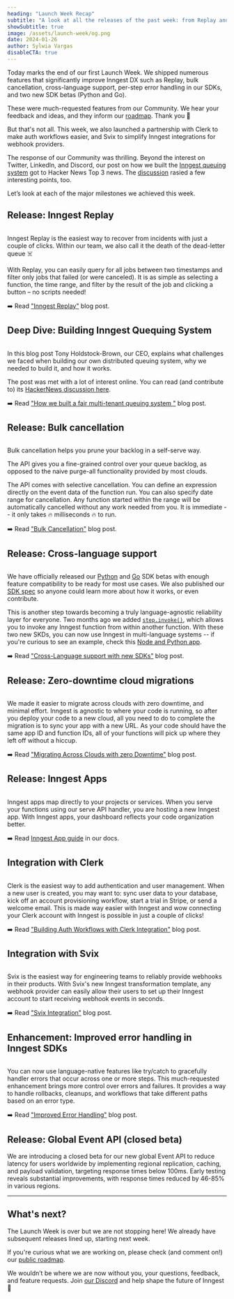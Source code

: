```yaml
---
heading: "Launch Week Recap"
subtitle: "A look at all the releases of the past week: from Replay and per-step error handling to new SKDs and integrations."
showSubtitle: true
image: /assets/launch-week/og.png
date: 2024-01-26
author: Sylwia Vargas
disableCTA: true
---
```


Today marks the end of our first Launch Week. We shipped numerous features that significantly improve Inngest DX such as Replay, bulk cancellation, cross-language support, per-step error handling in our SDKs, and two new SDK betas (Python and Go).

These were much-requested features from our Community. We hear your feedback and ideas, and they inform our [roadmap](https://roadmap.inngest.com/). Thank you 💜

But that's not all. This week, we also launched a partnership with Clerk to make auth workflows easier, and Svix to simplify Inngest integrations for webhook providers.

The response of our Community was thrilling. Beyond the interest on Twitter, LinkedIn, and Discord, our post on how we built the [Inngest queuing system](https://www.inngest.com/blog/building-the-inngest-queue-pt-i-fairness-multi-tenancy) got to Hacker News Top 3 news. The [discussion](https://news.ycombinator.com/item?id=39092849) rasied a few interesting points, too.

Let’s look at each of the major milestones we achieved this week.

## Release: Inngest Replay

<a href="/blog/announcing-replay-the-death-of-the-dead-letter-queue" target="_blank" rel="noopener noreferrer">
    <img src="/assets/blog/announcing-replay/featured-image.png" alt=""/>
</a>

Inngest Replay is the easiest way to recover from incidents with just a couple of clicks. Within our team, we also call it the death of the dead-letter queue ☠️

With Replay, you can easily query for all jobs between two timestamps and filter only jobs that failed (or were canceled). It is as simple as selecting a function, the time range, and filter by the result of the job and clicking a button – no scripts needed!

➡️ Read ["Inngest Replay"](/blog/announcing-replay-the-death-of-the-dead-letter-queue) blog post.

## Deep Dive: Building Inngest Quequing System

<a href="/assets/blog/inngest-queue-pt-i" target="_blank" rel="noopener noreferrer">
    <img src="/assets/blog/inngest-queue-pt-i/featured-image-v2.png" alt=""/>
</a>

In this blog post Tony Holdstock-Brown, our CEO, explains what challenges we faced when building our own distributed queuing system, why we needed to build it, and how it works.

The post was met with a lot of interest online. You can read (and contribute to) its [HackerNews discussion here](https://news.ycombinator.com/item?id=39092849).

➡️ Read ["How we built a fair multi-tenant queuing system
"](/assets/blog/inngest-queue-pt-i) blog post.

## Release: Bulk cancellation

<a href="/blog/bulk-cancellation-api" target="_blank" rel="noopener noreferrer">
    <img src="/assets/blog/bulk-cancellation-api/featured-image.png" alt=""/>
</a>

Bulk cancellation helps you prune your backlog in a self-serve way.

The API gives you a fine-grained control over your queue backlog, as opposed to the naive purge-all functionality provided by most clouds.

The API comes with selective cancellation. You can define an expression directly on the event data of the function run. You can also specify date range for cancellation. Any function started within the range will be automatically cancelled without any work needed from you. It is immediate -- it only takes 🔥 milliseconds 🔥 to run.

➡️ Read ["Bulk Cancellation"](/blog/bulk-cancellation-api) blog post.

## Release: Cross-language support 

<a href="/blog/cross-language-support-with-new-sdks" target="_blank" rel="noopener noreferrer">
    <img src="/assets/blog/cross-language-support-with-new-sdks/featured-image.png" alt=""/>
</a>

We have officially released our [Python](https://www.inngest.com/docs/reference/python) and [Go](https://pkg.go.dev/github.com/inngest/inngestgo) SDK betas with enough feature compatibility to be ready for most use cases. We also published our [SDK spec](https://github.com/inngest/inngest/blob/main/docs/SDK_SPEC.md) so anyone could learn more about how it works, or even contribute.

This is another step towards becoming a truly language-agnostic reliability layer for everyone. Two months ago we added [`step.invoke()`](https://www.inngest.com/docs/guides/invoking-functions-directly), which allows you to invoke any Inngest function from within another function. With these two new SKDs, you can now use Inngest in multi-language systems -- if you're curious to see an example, check this [Node and Python app](https://github.com/inngest/inngest-multi-lang).

➡️ Read ["Cross-Language support with new SDKs"](/blog/cross-language-support-with-new-sdks) blog post.


## Release: Zero-downtime cloud migrations

<a href="/blog/migrating-across-clouds-with-zero-downtime" target="_blank" rel="noopener noreferrer">
    <img src="/assets/blog/migrating-across-clouds-with-zero-downtime/featured-image.png" alt=""/>
</a>

We made it easier to migrate across clouds with zero downtime, and minimal effort. Inngest is agnostic to where your code is running, so after you deploy your code to a new cloud, all you need to do to complete the migration is to sync your app with a new URL. As your code should have the same app ID and function IDs, all of your functions will pick up where they left off without a hiccup.

➡️ Read ["Migrating Across Clouds with zero Downtime"](/blog/migrating-across-clouds-with-zero-downtime) blog post.


## Release: Inngest Apps

<a href="/blog/migrating-across-clouds-with-zero-downtime" target="_blank" rel="noopener noreferrer">
    <img src="/assets/blog/migrating-across-clouds-with-zero-downtime/apps-ui.png" alt=""/>
</a>

Inngest apps map directly to your projects or services. When you serve your functions using our serve API handler, you are hosting a new Inngest app. With Inngest apps, your dashboard reflects your code organization better.

➡️ Read [Inngest App guide](/docs/apps) in our docs.


## Integration with Clerk

<a href="/blog/building-auth-workflows-with-clerk-integration" target="_blank" rel="noopener noreferrer">
    <img src="/assets/blog/building-auth-workflows-with-clerk-integration/featured-image.png" alt=""/>
</a>

Clerk is the easiest way to add authentication and user management. When a new user is created, you may want to: sync user data to your database, kick off an account provisioning workflow, start a trial in Stripe, or send a welcome email. This is made way easier with Inngest and wow connecting your Clerk account with Inngest is possible in just a couple of clicks!

➡️ Read ["Building Auth Workflows with Clerk Integration"](/blog/building-auth-workflows-with-clerk-integration) blog post.


## Integration with Svix

<a href="/blog/svix-integration" target="_blank" rel="noopener noreferrer">
    <img src="/assets/blog/svix-integration/featured-image.png" alt=""/>
</a>

Svix is the easiest way for engineering teams to reliably provide webhooks in their products. 
With Svix's new Inngest transformation template, any webhook provider can easily allow their users to set up their Inngest account to start receiving webhook events in seconds.

➡️ Read ["Svix Integration"](/blog/svix-integration) blog post.


## Enhancement: Improved error handling in Inngest SDKs

<a href="/blog/improved-error-handling" target="_blank" rel="noopener noreferrer">
    <img src="/assets/blog/improved-error-handling/featured-image.png" alt=""/>
</a>

You can now use language-native features like try/catch to gracefully handler errors that occur across one or more steps. This much-requested enhancement brings more control over errors and failures. It provides a way to handle rollbacks, cleanups, and workflows that take different paths based on an error type.

➡️ Read ["Improved Error Handling"](/blog/improved-error-handling) blog post.


## Release: Global Event API (closed beta)

We are introducing a closed beta for our new global Event API to reduce latency for users worldwide by implementing regional replication, caching, and payload validation, targeting response times below 100ms. Early testing reveals substantial improvements, with response times reduced by 46-85% in various regions.

---

## What's next?

The Launch Week is over but we are not stopping here! We already have subsequent releases lined up, starting next week. 

If you're curious what we are working on, please check (and comment on!) our [public roadmap](https://roadmap.inngest.com/).

 We wouldn’t be where we are now without you, your questions, feedback, and feature requests. Join [our Discord](https://discord.gg/mPfcyDEdpx) and help shape the future of Inngest 💜